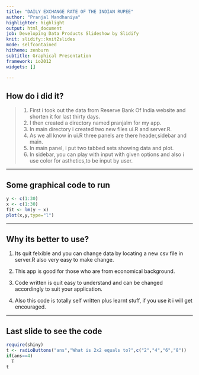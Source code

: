 ```yaml
---
title: "DAILY EXCHANGE RATE OF THE INDIAN RUPEE"
author: "Pranjal Mandhaniya"
highlighter: highlight
output: html_document
job: Developing Data Products Slideshow by Slidify
knit: slidify::knit2slides
mode: selfcontained
hitheme: zenburn
subtitle: Graphical Presentation
framework: io2012
widgets: []

---
```


## How do i did it?

>1. First i took out the data from Reserve Bank Of India website and shorten       it for last thirty days.
>2. I then created a directory named pranjalm for my app.
>3. In main directory i created two new files ui.R and server.R.
>4. As we all know in ui.R three panels are there header,sidebar and main.
>5. In main panel, i put two tabbed sets showing data and plot.
>6. In sidebar, you can play with input with given options and also i use color for asthetics,to be input by user.

--- 

## Some graphical code to run 

```r
y <- c(1:30) 
x <- c(1:30)
fit <- lm(y ~ x)
plot(x,y,type="l")
```

---

## Why its better to use?

1. Its quit felxible and you can change data by locating a new csv file in server.R also very easy to make change.

2. This app is good for those who are from economical background.

3. Code written is quit easy to understand and can be changed accordingly to suit your application.

4. Also this code is totally self written plus learnt stuff, if you use it i will get encouraged.

---

## Last slide to see the code

```r
require(shiny)
t <- radioButtons("ans","What is 2x2 equals to?",c("2","4","6","8"))
if(ans==4)
  T
t
```




